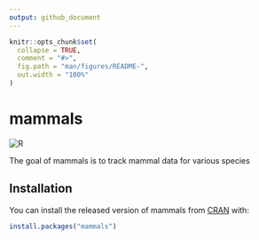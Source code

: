 ```yaml
---
output: github_document
---
```


<!-- README.md is generated from README.Rmd. Please edit that file -->

```r
knitr::opts_chunk$set(
  collapse = TRUE,
  comment = "#>",
  fig.path = "man/figures/README-",
  out.width = "100%"
)
```

# mammals

<!-- badges: start -->
![R](https://github.com/mawiramawira/mammals/workflows/R/badge.svg)
<!-- badges: end -->

The goal of mammals is to track mammal data for various species

## Installation

You can install the released version of mammals from [CRAN](https://CRAN.R-project.org) with:

``` r
install.packages("mammals")
```


